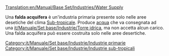 [[Translation:en/Manual/Base Set/Industries/Water Supply]]

{{it/Manuale/Set base/Industrie/MenuInd|immagine=en/Manual/Base Set/Industries/Watersupply.png
|nome=Falda acquifera
|climi=[[it/Manuale/Clima#sub-tropicale|Sub-tropicale]]
|richiede=Nulla
|produce=[[it/Manuale/Set base/Carichi/Acqua]]
}}

Una '''falda acquifera''' è un'industria primaria presente solo nelle aree desetiche del clima [[it/Manuale/Clima#sub-tropicale|Sub-tropicale]]. Produce [[it/Manuale/Set base/Carichi/Acqua|acqua]] che va consegnata ad una [[it/Manuale/Set base/Industrie/Torre idrica]], ma non accetta alcun carico. Una falda acquifera può essere costruita solo nelle aree desertiche.

{{it/Manuale/Set base/Industrie/Navbox Industrie}}

[[Category:it/Manuale/Set base/Industrie/Industrie primarie]]
[[Category:it/Manuale/Set base/Industrie/Industrie sub-tropicali]]